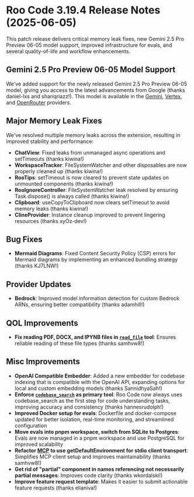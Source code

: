 # Roo Code 3.19.4 Release Notes (2025-06-05)

This patch release delivers critical memory leak fixes, new Gemini 2.5 Pro Preview 06-05 model support, improved infrastructure for evals, and several quality-of-life and workflow enhancements.

## Gemini 2.5 Pro Preview 06-05 Model Support
We've added support for the newly released Gemini 2.5 Pro Preview 06-05 model, giving you access to the latest advancements from Google (thanks daniel-lxs and shariqriazz!). This model is available in the [Gemini](/providers/gemini), [Vertex](/providers/vertex), and [OpenRouter](/providers/openrouter) providers.

## Major Memory Leak Fixes
We've resolved multiple memory leaks across the extension, resulting in improved stability and performance:
- **ChatView**: Fixed leaks from unmanaged async operations and setTimeouts (thanks kiwina!)
- **WorkspaceTracker**: FileSystemWatcher and other disposables are now properly cleaned up (thanks kiwina!)
- **RooTips**: setTimeout is now cleared to prevent state updates on unmounted components (thanks kiwina!)
- **RooIgnoreController**: FileSystemWatcher leak resolved by ensuring Task.dispose() is always called (thanks kiwina!)
- **Clipboard**: useCopyToClipboard now clears setTimeout to avoid memory leaks (thanks kiwina!)
- **ClineProvider**: Instance cleanup improved to prevent lingering resources (thanks xyOz-dev!)

## Bug Fixes

*   **Mermaid Diagrams**: Fixed Content Security Policy (CSP) errors for Mermaid diagrams by implementing an enhanced bundling strategy (thanks KJ7LNW!)

## Provider Updates

*   **Bedrock**: Improved model information detection for custom Bedrock ARNs, ensuring better compatibility (thanks adamhill!)

## QOL Improvements

*   **Fix reading PDF, DOCX, and IPYNB files in [`read_file`](/advanced-usage/available-tools/read-file) tool**: Ensures reliable reading of these file types (thanks samhvw8!)

## Misc Improvements

*   **OpenAI Compatible Embedder**: Added a new embedder for codebase indexing that is compatible with the OpenAI API, expanding options for local and custom embedding models (thanks SannidhyaSah!)
*   **Enforce [`codebase_search`](/advanced-usage/available-tools/codebase-search) as primary tool**: Roo Code now always uses codebase_search as the first step for code understanding tasks, improving accuracy and consistency (thanks hannesrudolph!)
*   **Improved Docker setup for evals**: Dockerfile and docker-compose updated for better isolation, real-time monitoring, and streamlined configuration
*   **Move evals into pnpm workspace, switch from SQLite to Postgres**: Evals are now managed in a pnpm workspace and use PostgreSQL for improved scalability
*   **Refactor [MCP](/features/mcp/overview) to use getDefaultEnvironment for stdio client transport**: Simplifies MCP client setup and improves maintainability (thanks samhvw8!)
*   **Get rid of "partial" component in names referencing not necessarily partial messages**: Improves code clarity (thanks wkordalski!)
*   **Improve feature request template**: Makes it easier to submit actionable feature requests (thanks elianiva!)
